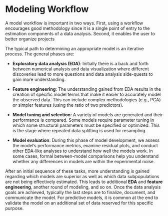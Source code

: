 # Modeling Workflow

A model workflow is important in two ways. First, using a workflow encourages good methodology since it is a single point of entry to the estimation components of a data analysis. Second, it enables the user to better organize projects

The typical path to determining an appropriate model is an iterative process. The general phases are:

-   **Exploratory data analysis (EDA)**: Initially there is a back and forth between numerical analysis and data visualization where different discoveries lead to more questions and data analysis side-quests to gain more understanding.

-   **Feature engineering**: The understanding gained from EDA results in the creation of specific model terms that make it easier to accurately model the observed data. This can include complex methodologies (e.g., PCA) or simpler features (using the ratio of two predictors).

-   **Model tuning and selection**: A variety of models are generated and their performance is compared. Some models require parameter tuning in which some structural parameters must be specified or optimized. This is the stage where repeated data splitting is used for resampling.

-   **Model evaluation**: During this phase of model development, we assess the model’s performance metrics, examine residual plots, and conduct other EDA-like analyses to understand how well the models work. In some cases, formal between-model comparisons help you understand whether any differences in models are within the experimental noise.

After an initial sequence of these tasks, more understanding is gained regarding which models are superior as well as which data subpopulations are not being effectively estimated. This leads to additional **EDA** and **feature engineering**, another round of modeling, and so on. Once the data analysis goals are achieved, typically the last steps are to finalize, document, and communicate the model. For predictive models, it is common at the end to validate the model on an additional set of data reserved for this specific purpose.
